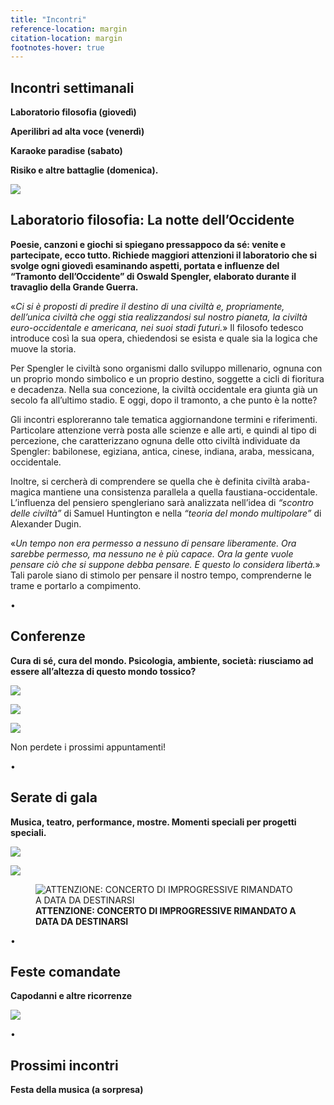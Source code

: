 ```yaml
---
title: "Incontri"
reference-location: margin
citation-location: margin
footnotes-hover: true
---
```


## **Incontri settimanali**

**Laboratorio filosofia (giovedì)**

**Aperilibri ad alta voce (venerdì)**

**Karaoke paradise (sabato)**

**Risiko e altre battaglie (domenica).**

![](images/immagini_bookwinebar/calendario.jpg)

## **Laboratorio filosofia: La notte dell'Occidente**

**Poesie, canzoni e giochi si spiegano pressappoco da sé: venite e partecipate, ecco tutto. Richiede maggiori attenzioni il laboratorio che si svolge ogni giovedì esaminando aspetti, portata e influenze del "Tramonto dell'Occidente" di Oswald Spengler, elaborato durante il travaglio della Grande Guerra.**

«*Ci si è proposti di predire il destino di una civiltà e, propriamente, dell'unica civiltà che oggi stia realizzandosi sul nostro pianeta, la civiltà euro-occidentale e americana, nei suoi stadi futuri.*» Il filosofo tedesco introduce così la sua opera, chiedendosi se esista e quale sia la logica che muove la storia.

Per Spengler le civiltà sono organismi dallo sviluppo millenario, ognuna con un proprio mondo simbolico e un proprio destino, soggette a cicli di fioritura e decadenza. Nella sua concezione, la civiltà occidentale era giunta già un secolo fa all'ultimo stadio. E oggi, dopo il tramonto, a che punto è la notte?

Gli incontri esploreranno tale tematica aggiornandone termini e riferimenti. Particolare attenzione verrà posta alle scienze e alle arti, e quindi al tipo di percezione, che caratterizzano ognuna delle otto civiltà individuate da Spengler: babilonese, egiziana, antica, cinese, indiana, araba, messicana, occidentale.

Inoltre, si cercherà di comprendere se quella che è definita civiltà araba-magica mantiene una consistenza parallela a quella faustiana-occidentale. L'influenza del pensiero spengleriano sarà analizzata nell'idea di *"scontro delle civiltà"* di Samuel Huntington e nella *"teoria del mondo multipolare"* di Alexander Dugin.

«*Un tempo non era permesso a nessuno di pensare liberamente. Ora sarebbe permesso, ma nessuno ne è più capace. Ora la gente vuole pensare ciò che si suppone debba pensare. E questo lo considera libertà.*» Tali parole siano di stimolo per pensare il nostro tempo, comprenderne le trame e portarlo a compimento.

•

## **Conferenze**

**Cura di sé, cura del mondo. Psicologia, ambiente, società: riusciamo ad essere all'altezza di questo mondo tossico?**

![](images/immagini_bookwinebar/conferenza%20dipendenze.jpg){fig-align="center"}

![](images/immagini_bookwinebar/conferenza%20nutrizionismo.jpg){fig-align="center"}

![](images/immagini_bookwinebar/conferenza_europa.jpeg)

Non perdete i prossimi appuntamenti!

•

## **Serate di gala**

**Musica, teatro, performance, mostre. Momenti speciali per progetti speciali.**

![](images/immagini_bookwinebar/maschere_inverse.jpg){fig-align="center"}

![](images/immagini_bookwinebar/concerto_napoli.jpeg){fig-align="center"}

![**ATTENZIONE: CONCERTO DI IMPROGRESSIVE RIMANDATO A DATA DA DESTINARSI**](images/immagini_bookwinebar/grandtour_live.jpeg){fig-align="center"}

•

## **Feste comandate**

**Capodanni e altre ricorrenze**

![](images/immagini_bookwinebar/Capodanno.jpg){fig-align="center"}

•

## **Prossimi incontri**

**Festa della musica (a sorpresa)**

